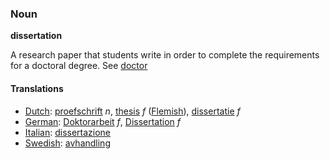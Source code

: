 ===Noun===

'''dissertation'''

A research paper that students write in order to complete the requirements for a doctoral degree. See [[doctor]]

====Translations====
*[[Dutch]]: [[proefschrift]] ''n'', [[thesis]] ''f'' ([[Flemish]]), [[dissertatie]] ''f''
*[[German]]: [[Doktorarbeit]] ''f'', [[Dissertation]] ''f''
*[[Italian]]: [[dissertazione]]
*[[Swedish]]: [[avhandling]]